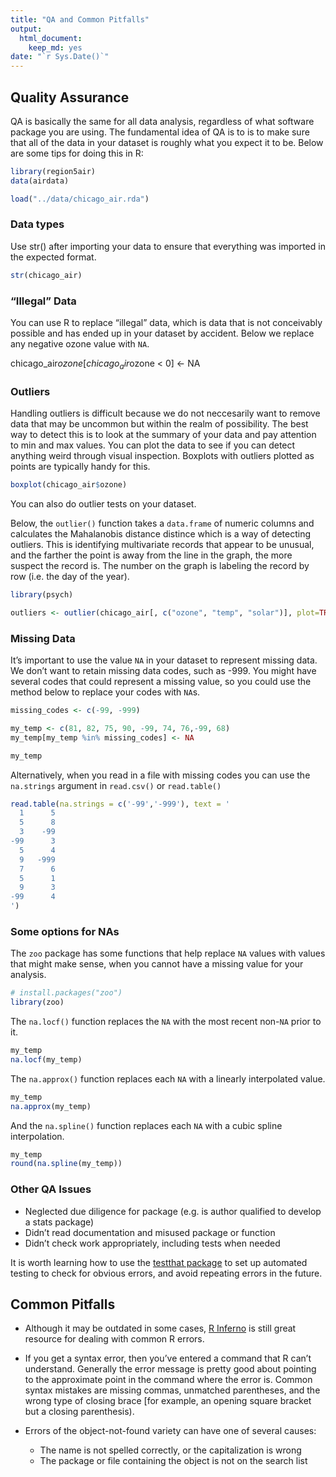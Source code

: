 ```yaml
---
title: "QA and Common Pitfalls"
output: 
  html_document: 
    keep_md: yes
date: "`r Sys.Date()`"
---
```


## Quality Assurance

QA is basically the same for all data analysis, regardless of what software 
package you are using. The fundamental idea of QA is to is to make sure that all
of the data in your dataset is roughly what you expect it to be. 
Below are some tips for doing this in R:

```r

library(region5air)
data(airdata)

```

```r

load("../data/chicago_air.rda")

```

### Data types

Use str() after importing your data to ensure that everything was imported in the 
expected format.

```r

str(chicago_air)

```

### "Illegal" Data

You can use R to replace "illegal" data, which is data that is not conceivably 
possible and has ended up in your dataset by accident. Below we replace any
negative ozone value with `NA`.

chicago_air$ozone[chicago_air$ozone < 0] <- NA

### Outliers

Handling outliers is difficult because we do not neccesarily want to remove data
that may be uncommon but within the realm of possibility. The best way to detect
this is to look at the summary of your data and pay attention to min and max values.
You can plot the data to see if you can detect anything weird through visual inspection.
Boxplots with outliers plotted as points are typically handy for this.


```r

boxplot(chicago_air$ozone)

```

You can also do outlier tests on your dataset. 

Below, the `outlier()` function takes a `data.frame` of numeric columns and 
calculates the Mahalanobis distance distince which is a way of detecting outliers.
This is identifying multivariate records that appear to be unusual, and the farther
the point is away from the line in the graph, the more suspect the record is. The 
number on the graph is labeling the record by row (i.e. the day of the year).

```r
library(psych)

outliers <- outlier(chicago_air[, c("ozone", "temp", "solar")], plot=TRUE)

```

### Missing Data

It's important to use the value `NA` in your dataset to represent missing data.
We don't want to retain missing data codes, such as -999. You might have several
codes that could represent a missing value, so you could use the method below
to replace your codes with `NA`s.

```r

missing_codes <- c(-99, -999)

my_temp <- c(81, 82, 75, 90, -99, 74, 76,-99, 68)
my_temp[my_temp %in% missing_codes] <- NA

my_temp

```

Alternatively, when you read in a file with missing codes you can use the `na.strings`
argument in `read.csv()` or `read.table()`


```r
read.table(na.strings = c('-99','-999'), text = '
  1      5
  5      8
  3    -99
-99      3
  5      4
  9   -999
  7      6
  5      1
  9      3
-99      4
')

```
### Some options for NAs

The `zoo` package has some functions that help replace `NA` values with values
that might make sense, when you cannot have a missing value for your analysis.

```r
# install.packages("zoo")
library(zoo)
```

The `na.locf()` function replaces the `NA` with the most recent non-`NA` prior
to it.

```r
my_temp
na.locf(my_temp)  

```

The `na.approx()` function replaces each `NA` with a linearly interpolated value.

```r
my_temp
na.approx(my_temp) 

```

And the `na.spline()` function replaces each `NA` with a cubic spline interpolation.

```r
my_temp
round(na.spline(my_temp)) 

```


### Other QA Issues

- Neglected due diligence for package (e.g. is author qualified to develop a stats package)
- Didn't read documentation and misused package or function
- Didn't check work appropriately, including tests when needed

It is worth learning how to use the [testthat package](https://testthat.r-lib.org/)
to set up automated testing to check for obvious errors, and avoid repeating errors
in the future.

## Common Pitfalls

- Although it may be outdated in some cases, [R Inferno](https://www.burns-stat.com/pages/Tutor/R_inferno.pdf)
is still great resource for dealing with common R errors.

- If you get a syntax error, then you've entered a command that R can’t understand.
Generally the error message is pretty good about pointing to the approximate point
in the command where the error is. Common syntax mistakes are missing commas, 
unmatched parentheses, and the wrong type of closing brace [for example, an 
opening square bracket but a closing parenthesis).

- Errors of the object-not-found variety can have one of several causes:
    - The name is not spelled correctly, or the capitalization is wrong
    - The package or file containing the object is not on the search list